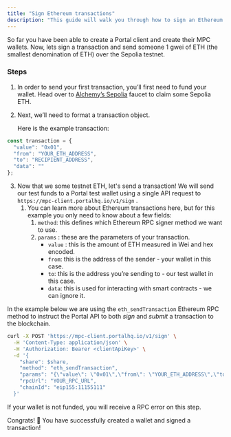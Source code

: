 ```yaml
---
title: "Sign Ethereum transactions"
description: "This guide will walk you through how to sign an Ethereum transaction using the Enclave MPC API."
---
```


So far you have been able to create a Portal client and create their MPC wallets. Now, lets sign a transaction and send someone 1 gwei of ETH (the smallest denomination of ETH) over the Sepolia testnet.

### Steps

1. In order to send your first transaction, you’ll first need to fund your wallet. Head over to [Alchemy’s Sepolia](https://sepoliafaucet.com/) faucet to claim some Sepolia ETH.
2.  Next, we’ll need to format a transaction object.

    Here is the example transaction:

```ts
const transaction = {
  "value": "0x01",
  "from": "YOUR_ETH_ADDRESS",
  "to": "RECIPIENT_ADDRESS",
  "data": ""
};
```

3. Now that we some testnet ETH, let's send a transaction! We will send our test funds to a Portal test wallet using a single API request to `https://mpc-client.portalhq.io/v1/sign` .
   1. You can learn more about Ethereum transactions here, but for this example you only need to know about a few fields:
      1. `method`: this defines which Ethereum RPC signer method we want to use.
      2. `params` : these are the parameters of your transaction.
         * `value` : this is the amount of ETH measured in Wei and hex encoded.
         * `from`: this is the address of the sender - your wallet in this case.
         * `to`: this is the address you’re sending to - our test wallet in this case.
         * `data`: this is used for interacting with smart contracts - we can ignore it.

In the example below we are using the `eth_sendTransaction` Ethereum RPC method to instruct the Portal API to both _sign_ and _submit_ a transaction to the blockchain.

```bash
curl -X POST 'https://mpc-client.portalhq.io/v1/sign' \
  -H 'Content-Type: application/json' \
  -H 'Authorization: Bearer <clientApiKey>' \
  -d '{
    "share": $share,
    "method": "eth_sendTransaction",
    "params": "{\"value\": \"0x01\",\"from\": \"YOUR_ETH_ADDRESS\",\"to\": \"RECIPIENT_ADDRESS\",\"data\": \"\"}",
    "rpcUrl": "YOUR_RPC_URL",
    "chainId": "eip155:11155111"
  }'
```

<Note>
If your wallet is not funded, you will receive a RPC error on this step.
</Note>

Congrats! 🎉 You have successfully created a wallet and signed a transaction!
